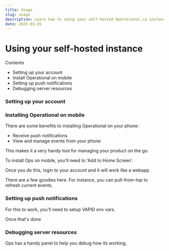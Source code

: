 ```yaml
---
title: Usage
slug: usage
description: Learn how to setup your self-hosted Operational.co instance
date: 2025-03-15
---
```



# Using your self-hosted instance

Contents

- Setting up your account
- Install Operational on mobile
- Setting up push notifications
- Debugging server resources


### Setting up your account

### Installing Operational on mobile

There are some benefits to installing Operational on your phone:

- Receive push notifications
- View and manage events from your phone

This makes it a very handy tool for managing your product on the go.

To install Ops on mobile, you'll need to 'Add to Home Screen'.

Once you do this, login to your account and it will work like a webapp.

There are a few goodies here. For instance, you can pull-from-top to refresh current events.

### Setting up push notifications

For this to work, you'll need to setup VAPID env vars.

Once that's done

### Debugging server resources

Ops has a handy panel to help you debug how its working.

